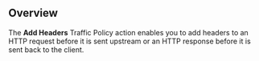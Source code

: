 
## Overview

The **Add Headers** Traffic Policy action enables you to add headers to an HTTP
request before it is sent upstream or an HTTP response before it is sent back to
the client.
